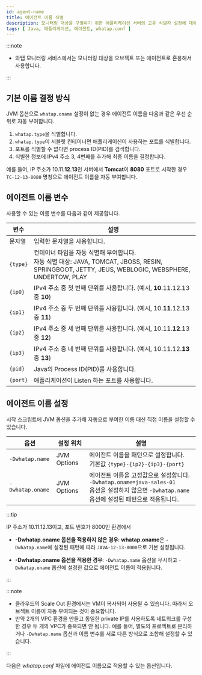 ```yaml
---
id: agent-name
title: 에이전트 이름 식별
description: 모니터링 대상을 구별하기 위한 애플리케이션 서버의 고유 식별자 설정에 대해 안내합니다. 모니터링 대상 시스템 내에서 애플리케이션 서버를 정확히 구분하는 데 필수적입니다. 서버 유형, IP 등의 정보를 기반으로 한 자동 이름 지정 방식과 사용자가 직접 whatap.conf 파일이나 JVM 옵션을 통해 에이전트 이름을 설정하는 방법을 확인할 수 있습니다.
tags: [ Java, 애플리케이션, 에이전트, whatap.conf ]
---
```



<Apmnamedescription />


<Agentnamewarning />

:::note

* 와탭 모니터링 서비스에서는 모니터링 대상을 오브젝트 또는 에이전트로 혼용해서 사용합니다.

:::

## 기본 이름 결정 방식

JVM 옵션으로 `whatap.oname` 설정이 없는 경우 에이전트 이름을 다음과 같은 우선 순위로 자동 부여합니다.

1. `whatap.type`을 식별합니다.
1. `whatap.type`이 서블릿 컨테이너면 애플리케이션이 사용하는 포트를 식별합니다.
1. 포트를 식별할 수 없다면 process ID(PID)를 검색합니다.
1. 식별한 정보에 IPv4 주소 3, 4번째를 추가해 최종 이름을 결정합니다.

예를 들어, IP 주소가 10.11.**12**.**13**인 서버에서 **Tomcat**이 **8080** 포트로 시작한 경우 `TC-12-13-8080` 명칭으로 에이전트 이름을 자동 부여합니다.

## 에이전트 이름 변수

사용할 수 있는 이름 변수를 다음과 같이 제공합니다.

| 변수 | 설명 |
| -- | -- |
| 문자열 | 입력한 문자열을 사용합니다. |
| `{type}` | 컨테이너 타입을 자동 식별해 부여합니다. <br/> 자동 식별 대상: JAVA, TOMCAT, JBOSS, RESIN, SPRINGBOOT, JETTY, JEUS, WEBLOGIC, WEBSPHERE, UNDERTOW, PLAY |
| `{ip0}` | IPv4 주소 중 첫 번째 단위를 사용합니다. (예시, **10**.11.12.13 중 **10**) |
| `{ip1}` | IPv4 주소 중 두 번째 단위를 사용합니다. (예시, 10.**11**.12.13 중 **11**) |
| `{ip2}` | IPv4 주소 중 세 번째 단위를 사용합니다. (예시, 10.11.**12**.13 중 **12**) |
| `{ip3}` | IPv4 주소 중 네 번째 단위를 사용합니다. (예시, 10.11.12.**13** 중 **13**) |
| `{pid}` | Java의 Process ID(PID)를 사용합니다. |
| `{port}` | 애플리케이션이 Listen 하는 포트를 사용합니다. |

## 에이전트 이름 설정

시작 스크립트에 JVM 옵션을 추가해 자동으로 부여한 이름 대신 직접 이름을 설정할 수 있습니다.

<div class="c4-name">

| 옵션           | 설정 위치   | 설명                                                                         |
| -------------- | ----------- | ---------------------------------------------------------------------------- |
| `-Dwhatap.name`  | JVM Options | 에이전트 이름을 패턴으로 설정합니다.<br/>기본값 `{type}-{ip2}-{ip3}-{port}` |
| `-Dwhatap.oname` | JVM Options | 에이전트 이름을 고정값으로 설정합니다.<br/>`-Dwhatap.oname=java-sales-01` <br/>옵션을 설정하지 않으면 `-Dwhatap.name` 옵션에 설정된 패턴으로 적용됩니다.<br/> |

</div>

:::tip

IP 주소가 10.11.12.13이고, 포트 번호가 8000인 환경에서

* **-Dwhatap.oname 옵션을 적용하지 않은 경우**: **whatap.oname**은 `-Dwhatap.name`에 설정된 패턴에 따라 `JAVA-12-13-8000`으로 기본 설정됩니다.

* **-Dwhatap.oname 옵션을 적용한 경우**: `-Dwhatap.name` 옵션을 무시하고 `-Dwhatap.oname` 옵션에 설정한 값으로 에이전트 이름이 적용됩니다.

:::

:::note

* 클라우드의 Scale Out 환경에서는 VM이 복사되어 사용될 수 있습니다. 따라서 오브젝트 이름이 자동 부여되는 것이 중요합니다.
* 만약 2개의 VPC 환경을 만들고 동일한 private IP를 사용하도록 네트워크를 구성한 경우 두 개의 VPC가 중복되면 안 됩니다. 예를 들어, 별도의 프로젝트로 분리하거나 `-Dwhatap.name` 옵션과 이름 변수를 서로 다른 방식으로 조합해 설정할 수 있습니다.

:::

다음은 *whatap.conf* 파일에 에이전트 이름으로 적용할 수 있는 옵션입니다.


<Javaagentname /> 

<OkindNodename />